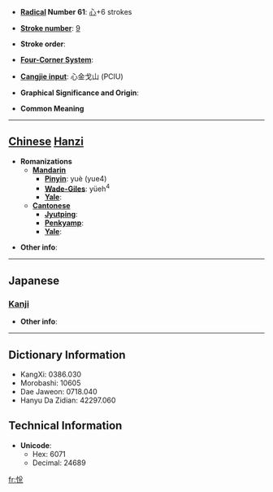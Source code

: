 * '''[[Wiktionary:Chinese radical index| Radical]] Number 61''': [[Wiktionary:Chinese radical index 心|心]]+6 strokes

* '''[[Wiktionary:Chinese total strokes index|Stroke number]]''': [[Wiktionary:Chinese total strokes index 9|9]]

* '''Stroke order''': 

* '''[[Wiktionary:Chinese four corner index|Four-Corner System]]''': 

* '''[[Wiktionary:Chinese Cangjie index|Cangjie input]]''': 心金戈山 (PCIU)

* '''Graphical Significance and Origin''': 

* '''Common Meaning'''

----

== [[Chinese]] [[Hanzi]] ==

* '''Romanizations'''
** '''[[Mandarin]]'''
*** '''[[Pinyin]]''': yuè (yue4)
*** '''[[Wade-Giles]]''': yüeh<sup>4</sup>
*** '''[[Yale]]''': 
** '''[[Cantonese]]'''
*** '''[[Jyutping]]''':
*** '''[[Penkyamp]]''': 
*** '''[[Yale]]''': 

* '''Other info''': 

----

==Japanese==
===[[Kanji]]===
{{kanji|on readings=[[えつ]] (etsu)|kun readings=[[よろこぶ]] (yorokobu)}}

* '''Other info''':  

----

== Dictionary Information ==

* KangXi: 0386.030
* Morobashi: 10605
* Dae Jaweon: 0718.040
* Hanyu Da Zidian: 42297.060

== Technical Information ==

* '''Unicode''':
** Hex: 6071
** Decimal: 24689

[[fr:恱]]